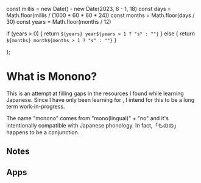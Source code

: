   const millis = new Date() - new Date(2023, 6 - 1, 18)
  const days = Math.floor(millis / (1000 * 60 * 60 * 24))
  const months = Math.floor(days / 30)
  const years = Math.floor(months / 12)

  if (years > 0) {
    return `${years} year${years > 1 ? "s" : ""}`
  } else {
    return `${months} month${months > 1 ? "s" : ""}`
  }

};

<Content>

# What is Monono?

This is an attempt at filling gaps in the resources I found while learning Japanese. Since I have only been learning for <TimeElapsed/>, I intend for this to be a long term work-in-progress.

The name "monono" comes from "mono(lingual)" + "no" and it's intentionally compatible with Japanese phonology. In fact,「ものの」happens to be a conjunction.

## Notes

## Apps

</Content>

<TableOfContents />
